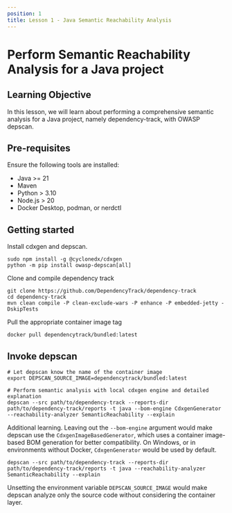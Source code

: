 ```yaml
---
position: 1
title: Lesson 1 - Java Semantic Reachability Analysis
---
```


# Perform Semantic Reachability Analysis for a Java project

## Learning Objective

In this lesson, we will learn about performing a comprehensive semantic analysis for a Java project, namely dependency-track, with OWASP depscan.

## Pre-requisites

Ensure the following tools are installed:

- Java >= 21
- Maven
- Python > 3.10
- Node.js > 20
- Docker Desktop, podman, or nerdctl


## Getting started

Install cdxgen and depscan.

```shell
sudo npm install -g @cyclonedx/cdxgen
python -m pip install owasp-depscan[all]
```

Clone and compile dependency track

```shell
git clone https://github.com/DependencyTrack/dependency-track
cd dependency-track
mvn clean compile -P clean-exclude-wars -P enhance -P embedded-jetty -DskipTests
```

Pull the appropriate container image tag

```shell
docker pull dependencytrack/bundled:latest
```

## Invoke depscan

```shell
# Let depscan know the name of the container image
export DEPSCAN_SOURCE_IMAGE=dependencytrack/bundled:latest

# Perform semantic analysis with local cdxgen engine and detailed explanation
depscan --src path/to/dependency-track --reports-dir path/to/dependency-track/reports -t java --bom-engine CdxgenGenerator --reachability-analyzer SemanticReachability --explain
```

Additional learning. Leaving out the `--bom-engine` argument would make depscan use the `CdxgenImageBasedGenerator`, which uses a container image-based BOM generation for better compatibility. On Windows, or in environments without Docker, `CdxgenGenerator` would be used by default.

```shell
depscan --src path/to/dependency-track --reports-dir path/to/dependency-track/reports -t java --reachability-analyzer SemanticReachability --explain
```

Unsetting the environment variable `DEPSCAN_SOURCE_IMAGE` would make depscan analyze only the source code without considering the container layer.
